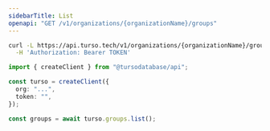 ```yaml
---
sidebarTitle: List
openapi: "GET /v1/organizations/{organizationName}/groups"
---
```


<RequestExample>

```bash cURL
curl -L https://api.turso.tech/v1/organizations/{organizationName}/groups \
  -H 'Authorization: Bearer TOKEN'
```

```ts Node.js
import { createClient } from "@tursodatabase/api";

const turso = createClient({
  org: "...",
  token: "",
});

const groups = await turso.groups.list();
```

</RequestExample>
